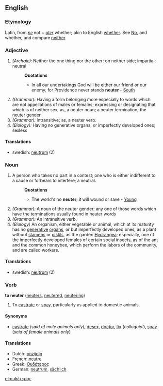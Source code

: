 ==English==
===Etymology===
Latin, from ''[[ne]]'' not + ''[[uter]]'' whether; akin to English [[whether]]. See [[No]], and whether, and compare [[neither]]

===Adjective===
#''(Archaic):'' Neither the one thing nor the other; on neither side; impartial; neutral
#:'''Quotations'''
#:*In all our undertakings God will be either our friend or our enemy; for Providence never stands '''neuter''' - [[South]]
#''(Grammar):'' Having a form belonging more especially to words which are not appellations of males or females; expressing or designating that which is of neither sex; as, a neuter noun; a neuter termination; the neuter gender
#''(Grammar):'' Intransitive; as, a neuter verb.
#''(Biology):'' Having no generative organs, or imperfectly developed ones; sexless

====Translations====
*swedish: [[neutrum]] (2)

===Noun===
#A person who takes no part in a contest; one who is either indifferent to a cause or forbears to interfere; a neutral.
#:'''Quotations'''
#:*The world's no '''neuter'''; it will wound or save - [[Young]]
#''(Grammar):'' A noun of the neuter gender; any one of those words which have the terminations usually found in neuter words
#''(Grammar):'' An intransitive verb.
#''(Biology)'' An organism, either vegetable or animal, which at its maturity has no [[generative]] [[organ]]s, or but imperfectly developed ones, as a plant without [[stamen]]s or [[pistil]]s, as the garden [[Hydrangea]]; especially, one of the imperfectly developed females of certain social insects, as of the ant and the common honeybee, which perform the labors of the community, and are called workers.

====Translations====
*swedish: [[neutrum]] (2)

===Verb===
'''to neuter''' ([[neuters]], [[neutered]], [[neutering]])

#To [[castrate]] or [[spay]], particularly as applied to domestic animals.




====Synonyms====
*[[castrate]] (''said of male animals only''), [[desex]], [[doctor]], [[fix]] (''colloquial''), [[spay]] (''said of female animals only'')

====Translations====
*Dutch: [[onzijdig]]
*French: [[neutre]]
*Greek: [[Ουδέτερος]]<!-- really capitalised? -->
*German: [[neutrum]], [[sächlich]]

[[el:ουδέτερος]]